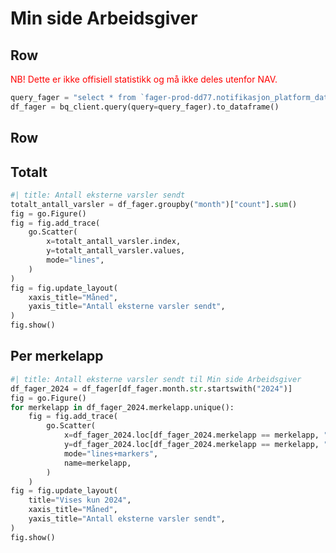 # Min side Arbeidsgiver

## Row

::: {.callout-note}
<span style="color:red;">
NB! Dette er ikke offisiell statistikk og må ikke deles utenfor NAV.
</span>
:::

```python
query_fager = "select * from `fager-prod-dd77.notifikasjon_platform_dataset.fager_til_po_felles_dashboard`"
df_fager = bq_client.query(query=query_fager).to_dataframe()
```

## Row

::: {.panel-tabset}

## Totalt
```python
#| title: Antall eksterne varsler sendt
totalt_antall_varsler = df_fager.groupby("month")["count"].sum()
fig = go.Figure()
fig = fig.add_trace(
    go.Scatter(
        x=totalt_antall_varsler.index,
        y=totalt_antall_varsler.values,
        mode="lines",
    )
)
fig = fig.update_layout(
    xaxis_title="Måned",
    yaxis_title="Antall eksterne varsler sendt",
)
fig.show()
```

## Per merkelapp
```python
#| title: Antall eksterne varsler sendt til Min side Arbeidsgiver
df_fager_2024 = df_fager[df_fager.month.str.startswith("2024")]
fig = go.Figure()
for merkelapp in df_fager_2024.merkelapp.unique():
    fig = fig.add_trace(
        go.Scatter(
            x=df_fager_2024.loc[df_fager_2024.merkelapp == merkelapp, "month"],
            y=df_fager_2024.loc[df_fager_2024.merkelapp == merkelapp, "count"],
            mode="lines+markers",
            name=merkelapp,
        )
    )
fig = fig.update_layout(
    title="Vises kun 2024",
    xaxis_title="Måned",
    yaxis_title="Antall eksterne varsler sendt",
)
fig.show()
```

:::
